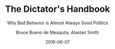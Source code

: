 ---
title: "The Dictator's Handbook"
subtitle: "Why Bad Behavior is Almost Always Good Politics"
author: 'Bruce Bueno de Mesquita, Alastair Smith'
date: 2019-06-07
tags: ['Book']
excerpt: "This book made me rethink politics. In the end it's all about money, also in democracies. Not that it made me a cynic, but more a realist in that you need sufficient checks and balances in the system."
cover: 'dictators.jpg'
links:
  amazon: "B005GPSLHI"
  goodreads: '11612989-the-dictator-s-handbook'
  kobo: "the-dictator-s-handbook-2"
id:
  asin: 'B005GPSLHI'
  isbn: '9781610390446'
published: true
---